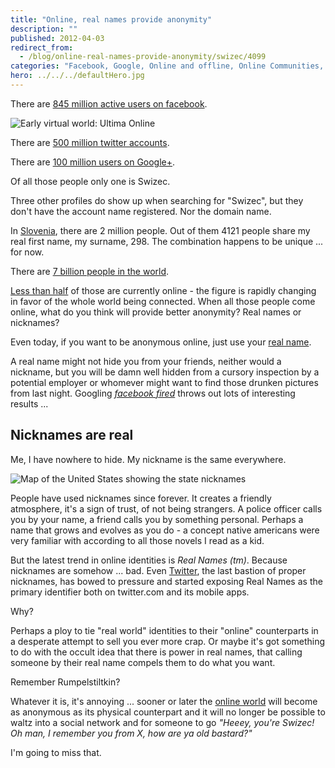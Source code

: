```yaml
---
title: "Online, real names provide anonymity"
description: ""
published: 2012-04-03
redirect_from:
  - /blog/online-real-names-provide-anonymity/swizec/4099
categories: "Facebook, Google, Online and offline, Online Communities, Slovenia, Social network, Twitter, Uncategorized"
hero: ../../../defaultHero.jpg
---
```


There are [845 million active users on facebook](http://newsroom.fb.com/content/default.aspx?NewsAreaId=22).

![Early virtual world: Ultima Online](./img/Early-virtual-world-Ultima-Onlineg3a5e6.jpeg)

There are [500 million twitter accounts](http://www.mediabistro.com/alltwitter/twitter-active-total-users_b17655).

There are [100 million users on Google+](http://mashable.com/2012/02/01/google-plus-breaks-100m-users/).

Of all those people only one is Swizec.

Three other profiles do show up when searching for "Swizec", but they don't have the account name registered. Nor the domain name.

In [Slovenia](<http://maps.google.com/maps?ll=46.05,14.5&spn=10.0,10.0&q=46.05,14.5 (Slovenia)&t=h>), there are 2 million people. Out of them 4121 people share my real first name, my surname, 298. The combination happens to be unique ... for now.

There are [7 billion people in the world](http://www.bbc.co.uk/news/world-15391515).

[Less than half](http://www.internetworldstats.com/stats.htm) of those are currently online - the figure is rapidly changing in favor of the whole world being connected. When all those people come online, what do you think will provide better anonymity? Real names or nicknames?

Even today, if you want to be anonymous online, just use your [real name](http://en.wikipedia.org/wiki/Personal_name).

A real name might not hide you from your friends, neither would a nickname, but you will be damn well hidden from a cursory inspection by a potential employer or whomever might want to find those drunken pictures from last night. Googling _[facebook fired](http://duckduckgo.com/?q=facebook+fired)_ throws out lots of interesting results ...

## Nicknames are real

Me, I have nowhere to hide. My nickname is the same everywhere.

![Map of the United States showing the state nicknames](https://upload.wikimedia.org/wikipedia/commons/thumb/a/a4/Flickr_-_%E2%80%A6trialsanderrors_-_Nicknames_of_the_states%2C_1884.jpg/300px-Flickr_-_%E2%80%A6trialsanderrors_-_Nicknames_of_the_states%2C_1884.jpg)

People have used nicknames since forever. It creates a friendly atmosphere, it's a sign of trust, of not being strangers. A police officer calls you by your name, a friend calls you by something personal. Perhaps a name that grows and evolves as you do - a concept native americans were very familiar with according to all those novels I read as a kid.

But the latest trend in online identities is _Real Names (tm)_. Because nicknames are somehow ... bad. Even [Twitter](http://twitter.com), the last bastion of proper nicknames, has bowed to pressure and started exposing Real Names as the primary identifier both on twitter.com and its mobile apps.

Why?

Perhaps a ploy to tie "real world" identities to their "online" counterparts in a desperate attempt to sell you ever more crap. Or maybe it's got something to do with the occult idea that there is power in real names, that calling someone by their real name compels them to do what you want.

Remember Rumpelstiltkin?

Whatever it is, it's annoying ... sooner or later the [online world](http://en.wikipedia.org/wiki/Virtual_world) will become as anonymous as its physical counterpart and it will no longer be possible to waltz into a social network and for someone to go _"Heeey, you're Swizec! Oh man, I remember you from X, how are ya old bastard?"_

I'm going to miss that.